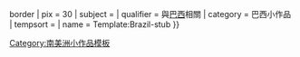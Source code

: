 {{asbox
| image     = Flag of Brazil.svg{{!}}border
| pix       = 30
| subject   = 
| qualifier = 與[[巴西]]相關
| category  = 巴西小作品
| tempsort  =  
| name      = Template:Brazil-stub
}}<noinclude>[[Category:南美洲小作品模板]]
</noinclude>